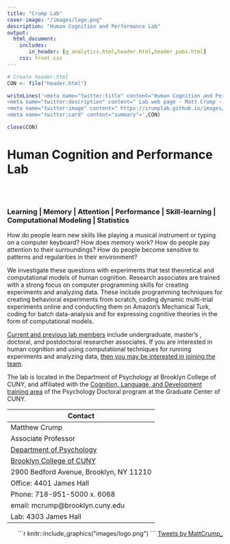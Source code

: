 ```yaml
---
title: "Crump Lab"
cover-image: "/images/logo.png"
description: "Human Cognition and Performance Lab"
output: 
  html_document:
    includes:
       in_header: [g_analytics.html,header.html,header_pubs.html]
    css: front.css
---
```


```r
# Create header.html
CON <- file("header.html")

writeLines('<meta name="twitter:title" content="Human Cognition and Performance Lab ">
<meta name="twitter:description" content=" Lab web page - Matt Crump - Brooklyn College of CUNY">
<meta name="twitter:image" content=" https://crumplab.github.io/images/logo.png">
<meta name="twitter:card" content="summary">',CON)

close(CON)
```

<style type="text/css">
.title {
  display: none;
}

#getting-started img {
  margin-right: 10px;
}

</style>

# Human Cognition and Performance Lab

<div class="row" style="padding-top: 30px;">
<div class="col-sm-6">

### Learning | Memory | Attention | Performance | Skill-learning | Computational Modeling | Statistics {style="padding-top: 0px;"}

How do people learn new skills like playing a musical instrument or typing on a computer keyboard? How does memory work? How do people pay attention to their surroundings? How do people become sensitive to patterns and regularities in their environment?

We investigate these questions with experiments that test theoretical and computational models of human cognition. Research associates are trained with a strong focus on computer programming skills for creating experiments and analyzing data. These include programming techniques for creating behavioral experiments from scratch, coding dynamic multi-trial experiments online and conducting them on Amazon's Mechanical Turk, coding for batch data-analysis and for expressing cognitive theories in the form of computational models.

[Current and previous lab members](https://crumplab.github.io/People.html) include undergraduate, master's , doctoral, and postdoctoral researcher associates. If you are interested in human cognition and using computational techniques for running experiments and analyzing data, [then you may be interested in joining the team](https://crumplab.github.io/Opportunities.html).

The lab is located in the Department of Psychology at Brooklyn College of CUNY, and affiliated with the [Cognition, Language, and Development training area](http://www.gc.cuny.edu/Page-Elements/Academics-Research-Centers-Initiatives/Doctoral-Programs/Psychology/Training-Areas/Cognition,-Language,-and-Development) of the Psychology Doctoral program at the Graduate Center of CUNY.

|   Contact   |
|-------------|
|Matthew Crump|
|Associate Professor|
|[Department of Psychology](http://www.brooklyn.cuny.edu/web/academics/schools/naturalsciences/undergraduate/psychology.php)|
|[Brooklyn College of CUNY](http://www.brooklyn.cuny.edu/)|
|2900 Bedford Avenue, Brooklyn, NY 11210|
|Office: 4401 James Hall|
|Phone: 718-951-5000 x. 6068|
|email: mcrump@brooklyn.cuny.edu |
|Lab: 4303 James Hall|

</div>
<div class="col-sm-6", style= "text-align:right;">

```r
knitr::include_graphics("images/logo.png")
```


<a class="twitter-timeline" data-width="400" data-height="800" href="https://twitter.com/MattCrump_?ref_src=twsrc%5Etfw">Tweets by MattCrump_</a> <script async src="https://platform.twitter.com/widgets.js" charset="utf-8"></script>

</div>
